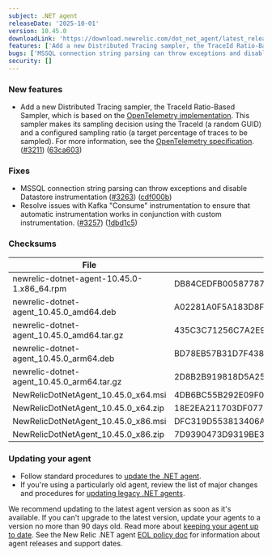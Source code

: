 ```yaml
---
subject: .NET agent
releaseDate: '2025-10-01'
version: 10.45.0
downloadLink: 'https://download.newrelic.com/dot_net_agent/latest_release'
features: ['Add a new Distributed Tracing sampler, the TraceId Ratio-Based Sampler, which is based on the [OpenTelemetry implementation](https":"//github.com/open-telemetry/opentelemetry-dotnet/blob/main/src/OpenTelemetry/Trace/Sampler/TraceIdRatioBasedSampler.cs).']
bugs: ['MSSQL connection string parsing can throw exceptions and disable Datastore instrumentation.','Resolve issues with Kafka "Consume" instrumentation to ensure that automatic instrumentation works in conjunction with custom instrumentation.']
security: []
---
```


### New features

* Add a new Distributed Tracing sampler, the TraceId Ratio-Based Sampler, which is based on the [OpenTelemetry implementation](https://github.com/open-telemetry/opentelemetry-dotnet/blob/main/src/OpenTelemetry/Trace/Sampler/TraceIdRatioBasedSampler.cs). This sampler makes its sampling decision using the TraceId (a random GUID) and a configured sampling ratio (a target percentage of traces to be sampled).  For more information, see the [OpenTelemetry specification](https://opentelemetry.io/docs/specs/otel/trace/tracestate-probability-sampling/). ([#3211](https://github.com/newrelic/newrelic-dotnet-agent/issues/3211)) ([63ca603](https://github.com/newrelic/newrelic-dotnet-agent/commit/63ca603ca6cb86110431413c03afbf8a8c8e9367))

### Fixes

* MSSQL connection string parsing can throw exceptions and disable Datastore instrumentation ([#3263](https://github.com/newrelic/newrelic-dotnet-agent/issues/3263)) ([cdf000b](https://github.com/newrelic/newrelic-dotnet-agent/commit/cdf000b73fe4beaa73fa4bfe3d338f8eb6698cf1))
* Resolve issues with Kafka "Consume" instrumentation to ensure that automatic instrumentation works in conjunction with custom instrumentation. ([#3257](https://github.com/newrelic/newrelic-dotnet-agent/issues/3257)) ([1dbd1c5](https://github.com/newrelic/newrelic-dotnet-agent/commit/1dbd1c51aeaf6e2909d23b078029ee78b721b3bc))

### Checksums
| File | SHA - 256  Hash |
| ---| ---|
| newrelic-dotnet-agent-10.45.0-1.x86_64.rpm | DB84CEDFB00587787FF38EEAF6DFB61C83B85C6BACEB7337A766044906EC2CBC |
| newrelic-dotnet-agent_10.45.0_amd64.deb | A02281A0F5A183D8F5617F495AA8F6D6670BCE8A6268550DFBBE83354A63747B |
| newrelic-dotnet-agent_10.45.0_amd64.tar.gz | 435C3C71256C7A2E94FC70E130D205062B88ED345B5498207B52C8C2933AACDD |
| newrelic-dotnet-agent_10.45.0_arm64.deb | BD78EB57B31D7F438D45E15EE802BF62A38D805782EFD421543DC41DEA8779B2 |
| newrelic-dotnet-agent_10.45.0_arm64.tar.gz | 2D8B2B919818D5A256A691753DB5FBB73F395E1F8235471F9016967586CAAF9E |
| NewRelicDotNetAgent_10.45.0_x64.msi | 4DB6BC55B292E09F0E9BC81231232E90C62CFFD005AE612F803701B9E34D908E |
| NewRelicDotNetAgent_10.45.0_x64.zip | 18E2EA211703DF077E5D80B929920C2C2F8C95182D1300564E88A6136393E538 |
| NewRelicDotNetAgent_10.45.0_x86.msi | DFC319D553813406AB8CBCF427B082468D648FD07F3F04F82AB4AA2D01C2176E |
| NewRelicDotNetAgent_10.45.0_x86.zip | 7D9390473D9319BE311B2C8FF067106328FB1343B4C86110BB39B231E09E58D0 |


### Updating your agent

* Follow standard procedures to [update the .NET agent](/docs/agents/net-agent/installation-configuration/update-net-agent).
* If you're using a particularly old agent, review the list of major changes and procedures for [updating legacy .NET agents](/docs/apm/agents/net-agent/installation/update-net-agent/#updating_older_net).

We recommend updating to the latest agent version as soon as it's available. If you can't upgrade to the latest version, update your agents to a version no more than 90 days old. Read more about [keeping your agent up to date](/docs/new-relic-solutions/new-relic-one/install-configure/update-new-relic-agent).
See the New Relic .NET agent [EOL policy doc](/docs/apm/agents/net-agent/getting-started/net-agent-eol-policy) for information about agent releases and support dates.

